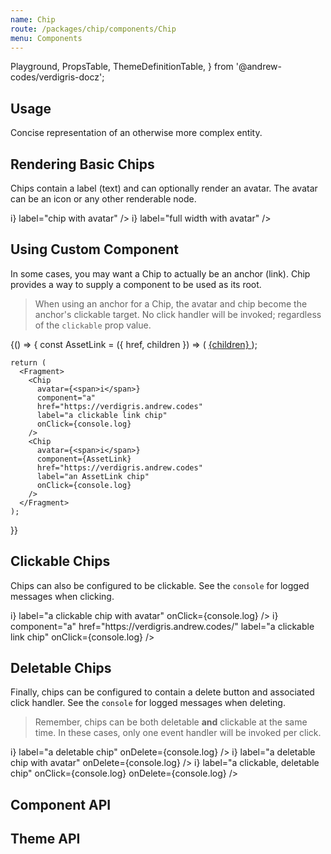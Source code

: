 ```yaml
---
name: Chip
route: /packages/chip/components/Chip
menu: Components
---
```


  Playground,
  PropsTable,
  ThemeDefinitionTable,
} from '@andrew-codes/verdigris-docz';

## Usage

Concise representation of an otherwise more complex entity.

## Rendering Basic Chips

Chips contain a label (text) and can optionally render an avatar. The avatar can be an icon or any other renderable node.

<Playground testId="basic-chips">
  <Chip label="basic text chip" />
  <Chip avatar={<span>i</span>} label="chip with avatar" />
  <Chip fullWidth label="full width chip" />
  <Chip fullWidth avatar={<span>i</span>} label="full width with avatar" />
</Playground>

## Using Custom Component

In some cases, you may want a Chip to actually be an anchor (link). Chip provides a way to supply a component to be used as its root.

> When using an anchor for a Chip, the avatar and chip become the anchor's clickable target. No click handler will be invoked; regardless of the `clickable` prop value.

<Playground testId="custom-component">
  {() => {
    const AssetLink = ({ href, children }) => (
      <a href={href}>
        {children}
      </a>
    );

    return (
      <Fragment>
        <Chip
          avatar={<span>i</span>}
          component="a"
          href="https://verdigris.andrew.codes"
          label="a clickable link chip"
          onClick={console.log}
        />
        <Chip
          avatar={<span>i</span>}
          component={AssetLink}
          href="https://verdigris.andrew.codes"
          label="an AssetLink chip"
          onClick={console.log}
        />
      </Fragment>
    );

}}

</Playground>

## Clickable Chips

Chips can also be configured to be clickable. See the `console` for logged messages when clicking.

<Playground testId="clickable-chips">
  <Chip clickable label="a clickable chip" onClick={console.log} />
  <Chip
    clickable
    avatar={<span>i</span>}
    label="a clickable chip with avatar"
    onClick={console.log}
  />
  <Chip
    clickable
    avatar={<span>i</span>}
    component="a"
    href="https://verdigris.andrew.codes/"
    label="a clickable link chip"
    onClick={console.log}
  />
</Playground>

## Deletable Chips

Finally, chips can be configured to contain a delete button and associated click handler. See the `console` for logged messages when deleting.

> Remember, chips can be both deletable **and** clickable at the same time. In these cases, only one event handler will be invoked per click.

<Playground testId="deletable-chips">
  <Chip
    avatr={<span>i</span>}
    label="a deletable chip"
    onDelete={console.log}
  />
  <Chip
    avatar={<span>i</span>}
    label="a deletable chip with avatar"
    onDelete={console.log}
  />
  <Chip
    clickable
    avatar={<span>i</span>}
    label="a clickable, deletable chip"
    onClick={console.log}
    onDelete={console.log}
  />
</Playground>

## Component API

<PropsTable of={Chip} />

## Theme API

<ThemeDefinitionTable of={Chip} />
